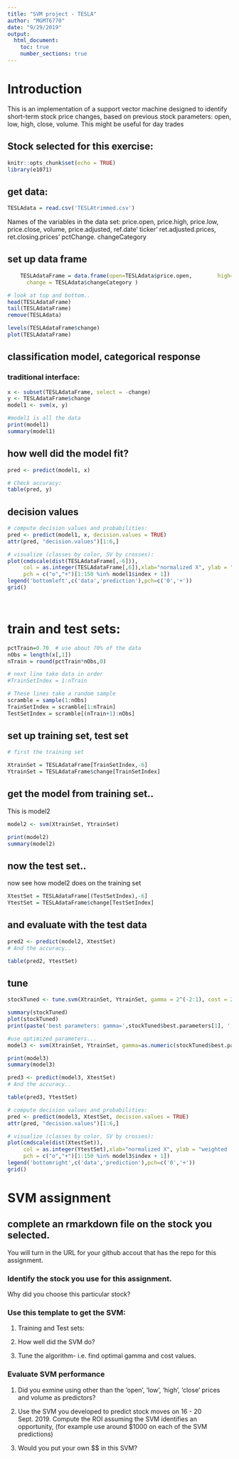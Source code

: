 ---
title: "SVM project - TESLA"
author: "MGMT6770"
date: "9/29/2019"
output: 
  html_document:
    toc: true
    number_sections: true
---

# Introduction
This is an implementation of a support vector machine designed to identify short-term stock price changes, based on previous stock parameters: open, low, high, close, volume. This might be useful for day trades

## Stock selected for this exercise:

<!-- put your justification/choice here: !-->


```{r setup, echo=FALSE, include=FALSE}
knitr::opts_chunk$set(echo = TRUE)
library(e1071)
```

## get data:

```{r}
TESLAdata = read.csv('TESLAtrimmed.csv')

```

Names of the variables in the data set: 
price.open,	price.high,	price.low,	price.close,	volume,	price.adjusted,	ref.date'	ticker'	ret.adjusted.prices,	ret.closing.prices'	pctChange.	changeCategory	


## set up data frame
```{r}
    TESLAdataFrame = data.frame(open=TESLAdata$price.open,        high=TESLAdata$price.high,  low=TESLAdata$price.low, close=TESLAdata$price.close,volume= TESLAdata$volume/10000, 
      change = TESLAdata$changeCategory )

# look at top and bottom..
head(TESLAdataFrame)
tail(TESLAdataFrame)
remove(TESLAdata)

```

```{r}
levels(TESLAdataFrame$change)
plot(TESLAdataFrame)
```


## classification model, categorical response

### traditional interface:
```{r}
x <- subset(TESLAdataFrame, select = -change)
y <- TESLAdataFrame$change
model1 <- svm(x, y) 

#model1 is all the data
print(model1)
summary(model1)
```



## how well did the model fit?

```{r}
pred <- predict(model1, x)

# Check accuracy:
table(pred, y)
```

## decision values

```{r}
# compute decision values and probabilities:
pred <- predict(model1, x, decision.values = TRUE)
attr(pred, "decision.values")[1:6,]

# visualize (classes by color, SV by crosses):
plot(cmdscale(dist(TESLAdataFrame[,-6])),
     col = as.integer(TESLAdataFrame[,6]),xlab="normalized X", ylab = "weitghted change",
     pch = c("o","+")[1:150 %in% model1$index + 1])
legend('bottomleft',c('data','prediction'),pch=c('0','+'))
grid()

     
```


# train and test sets:

```{r}
pctTrain=0.70  # use about 70% of the data
nObs = length(x[,1])
nTrain = round(pctTrain*nObs,0)

# next line take data in order
#TrainSetIndex = 1:nTrain

# These lines take a random sample
scramble = sample(1:nObs)
TrainSetIndex = scramble[1:nTrain]
TestSetIndex = scramble[(nTrain+1):nObs]
```

## set up training set, test set

```{r}
# first the training set

XtrainSet = TESLAdataFrame[TrainSetIndex,-6]
YtrainSet = TESLAdataFrame$change[TrainSetIndex]
```

## get the model from training set.. 
This is model2

```{r}
model2 <- svm(XtrainSet, YtrainSet) 

print(model2)
summary(model2)
```

## now the test set.. 
now see how model2 does on the training set

```{r}
XtestSet = TESLAdataFrame[(TestSetIndex),-6]
YtestSet = TESLAdataFrame$change[TestSetIndex]
```

## and evaluate with the test data

```{r}
pred2 <- predict(model2, XtestSet)
# And the accuracy..

table(pred2, YtestSet)
```

## tune

```{r}
stockTuned <- tune.svm(XtrainSet, YtrainSet, gamma = 2^(-2:1), cost = 2^(1:4))

summary(stockTuned)
plot(stockTuned)
print(paste('best parameters: gamma=',stockTuned$best.parameters[1], ', cost=', stockTuned$best.parameters[2]))
```

```{r}
#use optimized parameters... 
model3 <- svm(XtrainSet, YtrainSet, gamma=as.numeric(stockTuned$best.parameters[1]), cost=as.numeric(stockTuned$best.parameters[2] )) 

print(model3)
summary(model3)
```

```{r}


pred3 <- predict(model3, XtestSet)
# And the accuracy..

table(pred3, YtestSet)

```

```{r}
# compute decision values and probabilities:
pred <- predict(model3, XtestSet, decision.values = TRUE)
attr(pred, "decision.values")[1:6,]

# visualize (classes by color, SV by crosses):
plot(cmdscale(dist(XtestSet)),
     col = as.integer(YtestSet),xlab="normalized X", ylab = "weighted  change",
     pch = c("o","+")[1:150 %in% model3$index + 1])
legend('bottomright',c('data','prediction'),pch=c('0','+'))
grid()

```





# SVM assignment

## complete an rmarkdown file on the stock you selected.   
  You will turn in the URL for your github accout that has the repo for this assignment.

### Identify the stock you use for this assignment.  
  Why did you choose this particular stock?  

<!--   Include in your final report a graph of the stock closing price over the period 20 Jan 2018 to 13 Sept 2019.  Include the .csv file in your repo for the stock you selected.  !-->

### Use this template to get the SVM:  

  1. Training and Test sets:    
<!--    What percent of the stock data did you use for the training set?  How did you select the training set size?  
    Did you select the training set to be the chronological first data observations, and the test set to be the following observations, or did you choose to randomly sample the stock data to get the training set and use the remaining observations for the test set?  Justification for your choice? !-->  
    
  2. How well did the SVM do?  
<!-- show the table of predicted vs truth for the whole data set, and then the same table for predicted vs actual results for just the test set.  !-->

  3. Tune the algorithm- i.e. find optimal gamma and cost values.  <!--Use these valuse to recompute the table of predicted vs actual results for the test set. !-->

### Evaluate SVM performance     

  1. Did you exmine using other than the 'open', 'low', 'high', 'close' prices and volume as predictors? 
  <!-- do you have any evidence that some particular set of the explanatory variables can improove predictions? !-->
  
  2. Use the SVM you developed to predict stock moves on 16 - 20 Sept. 2019.  Compute the ROI assuming the SVM identifies an opportunity, (for example use around $1000 on each of the SVM predictions)
<!-- There are 5 days available for prediction; if the daily prediction was 'U' buy the stock, then cash out when/if price increases within 5 days. If the daily predictions is 'D', sell the shock short and cash out within 5 days.  If the prediction is E, no investment.  Include your ROI results !-->  
  
  3.  Would you put your own $$ in this SVM?  
    
  